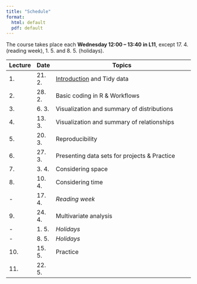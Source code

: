 ```yaml
---
title: "Schedule"
format:
  html: default
  pdf: default
---
```


The course takes place each **Wednesday 12:00 -- 13:40 in L11**, except 17. 4. (reading week), 1. 5. and 8. 5. (holidays). 

| Lecture | Date   | Topics                                                    |
|---------|--------|-----------------------------------------------------------|
| 1.      | 21. 2. | [Introduction](lect/w01/intro.qmd) and Tidy data |
| 2.      | 28. 2. | Basic coding in R & Workflows      |
| 3.      | 6. 3.  | Visualization and summary of distributions | Go through *Visualize data* tutorials [here](https://posit.cloud/learn/recipes). | Read [Make a plot](https://socviz.co/makeplot.html#makeplot) chapter from *Data Visualization* book by K. J. Healy. |
| 4.      | 13. 3. | Visualization and summary of relationships |
| 5.      | 20. 3. | Reproducibility |
| 6.      | 27. 3. | Presenting data sets for projects & Practice |
| 7.      | 3. 4.  | Considering space |
| 8.      | 10. 4. | Considering time |
| -       | 17. 4. | *Reading week* |
| 9.      | 24. 4. | Multivariate analysis |
| -       | 1. 5.  | *Holidays* |
| -       | 8. 5.  | *Holidays* | 
| 10.     | 15. 5. | Practice |
| 11.     | 22. 5. |  |
